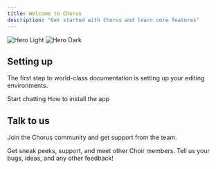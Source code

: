 ```yaml
---
title: Welcome to Chorus
description: "Get started with Chorus and learn core features"
---
```


<img
  className="block dark:hidden"
  src="/images/hero-light.png"
  alt="Hero Light"
/>
<img
  className="hidden dark:block"
  src="/images/hero-dark.png"
  alt="Hero Dark"
/>

## Setting up

The first step to world-class documentation is setting up your editing environments.

<CardGroup cols={2}>
  <Card
    title="Introduction"
    icon="book-open"
    href="/introduction"
  >
    Start chatting
  </Card>
  <Card
    title="Download"
    icon="download"
    href="/installation"
  >
    How to install the app
  </Card>
</CardGroup>

## Talk to us

Join the Chorus community and get support from the team.

<CardGroup cols={2}>
  <Card
    title="Discord"
    icon="discord"
    href="https://discord.gg/kTWpb6JBvM"
  >
    Get sneak peeks, support, and meet other Choir members.
  </Card>
  <Card
    title="Message the Founders"
    icon="envelope"
    href="mailto:founders@chorus.sh"
  >
  Tell us your bugs, ideas, and any other feedback!
  </Card>
</CardGroup>
